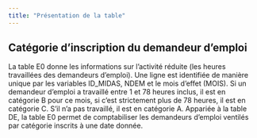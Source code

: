 ```yaml
---
title: "Présentation de la table"
---
```


## Catégorie d'inscription du demandeur d'emploi

La table E0 donne les informations sur l'activité réduite (les heures travaillées des demandeurs d'emploi). Une ligne est identifiée de manière unique par les variables ID_MIDAS, NDEM et le mois d'effet (MOIS). Si un demandeur d'emploi a travaillé entre 1 et 78 heures inclus, il est en catégorie B pour ce mois, si c'est strictement plus de 78 heures, il est en catégorie C. S'il n'a pas travaillé, il est en catégorie A. Appariée à la table DE, la table E0 permet de comptabiliser les demandeurs d'emploi ventilés par catégorie inscrits à une date donnée.
